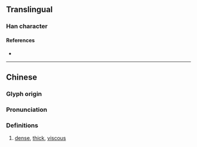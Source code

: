 {{character info}}
==Translingual==

===Han character===
{{Han char|rn=85|rad=水|as=10|sn=13|four=35194|canj=ENQD|ids=⿰氵桀}}

====References====
* {{Han ref|kx=0642.260|dkj=18029|dj=1050.070|hdz=31703.080|uh=6ED0|ud=28368|bh=DE66|bd=56934}}

----

==Chinese==
{{zh-forms}}

===Glyph origin===
{{Han etym}}

===Pronunciation===
{{zh-pron
|m=jié
|c=git6
|h=pfs=
|md=
|mn=
|w=
|mc=y
|oc=y
|cat=
}}

===Definitions===
{{zh-hanzi}}

# {{lb|zh|Cantonese}} [[dense]], [[thick]], [[viscous]]